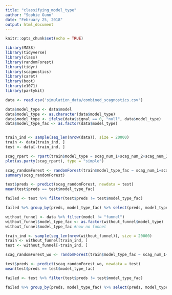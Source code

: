 ```yaml
---
title: "classifying_model_type"
author: "Sophie Gunn"
date: "February 25, 2018"
output: html_document
---
```


```r
knitr::opts_chunk$set(echo = TRUE)
```

```r
library(MASS)
library(tidyverse)
library(class)
library(randomForest)
library(tidyr)
library(scagnostics)
library(caret)
library(boot)
library(e1071)
library(partykit)
```

```r
data <- read.csv('simulation_data/combined_scagnostics.csv')

```


```r
data$model_type <- data$model
data$model_type <- as.character(data$model_type)
data$model_type <- ifelse(data$signal == 0, "null", data$model_type) 
data$model_type_fac <- as.factor(data$model_type)


train_ind <- sample(seq_len(nrow(data)), size = 20000)
train <- data[train_ind, ]
test <- data[-train_ind, ] 

```

```r
scag_rpart <- rpart(train$model_type ~ scag_num_1+scag_num_2+scag_num_3+scag_num_4+scag_num_5+scag_num_6+scag_num_7+scag_num_8+scag_num_9, data = train)
plot(as.party(scag_rpart), type = "simple")

scag_randomForest <- randomForest(train$model_type_fac ~ scag_num_1+scag_num_2+scag_num_3+scag_num_4+scag_num_5+scag_num_6+scag_num_7+scag_num_8+scag_num_9, data = train)
summary(scag_randomForest)

test$preds <- predict(scag_randomForest, newdata = test)
mean(test$preds == test$model_type_fac)

failed <- test %>% filter(test$preds != test$model_type_fac)

failed %>% group_by(preds, model_type_fac) %>% select(preds, model_type_fac) %>% table()
```

```r
without_funnel <- data %>% filter(model != "funnel")
without_funnel$model_type_fac <- as.factor(without_funnel$model_type)
without_funnel$model_type_fac #now no funnel

train_ind <- sample(seq_len(nrow(without_funnel)), size = 20000)
train <- without_funnel[train_ind, ]
test <- without_funnel[-train_ind, ] 

scag_randomForest_wo <- randomForest(train$model_type_fac ~ scag_num_1+scag_num_2+scag_num_3+scag_num_4+scag_num_5+scag_num_6+scag_num_7+scag_num_8+scag_num_9, data = train, ntree = 400, mtry = 3)

test$preds <- predict(scag_randomForest_wo, newdata = test)
mean(test$preds == test$model_type_fac)

failed <- test %>% filter(test$preds != test$model_type_fac)

failed %>% group_by(preds, model_type_fac) %>% select(preds, model_type_fac) %>% table()
```